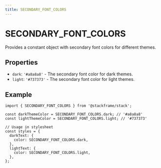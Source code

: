 ```yaml
---
title: SECONDARY_FONT_COLORS
---
```


# SECONDARY_FONT_COLORS

Provides a constant object with secondary font colors for different themes.

## Properties

- `dark`: `'#a8a8a8'` - The secondary font color for dark themes.
- `light`: `'#737373'` - The secondary font color for light themes.

## Example

```tsx
import { SECONDARY_FONT_COLORS } from '@stackframe/stack';

const darkThemeColor = SECONDARY_FONT_COLORS.dark; // '#a8a8a8'
const lightThemeColor = SECONDARY_FONT_COLORS.light; // '#737373'

// Usage in stylesheet
const styles = {
  darkText: {
    color: SECONDARY_FONT_COLORS.dark,
  },
  lightText: {
    color: SECONDARY_FONT_COLORS.light,
  },
};
```